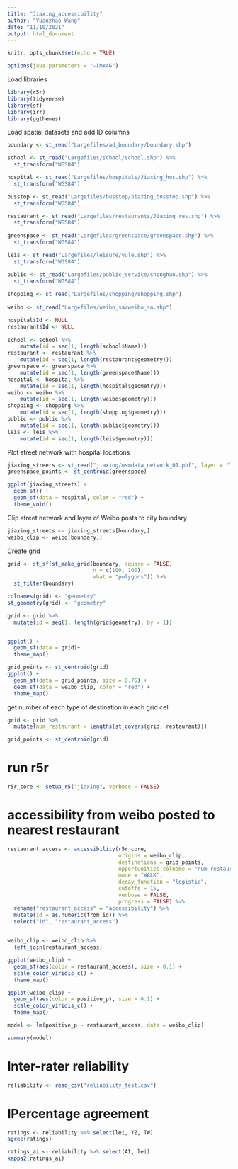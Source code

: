 ```yaml
---
title: "Jiaxing_accessibility"
author: "Yuanzhao Wang"
date: "11/10/2021"
output: html_document
---
```


```r
knitr::opts_chunk$set(echo = TRUE)
```

```r
options(java.parameters = "-Xmx4G")
```

Load libraries

```r
library(r5r)
library(tidyverse)
library(sf)
library(irr)
library(ggthemes)
```


Load spatial datasets and add ID columns

```r
boundary <- st_read("Largefiles/ad_boundary/boundary.shp")

school <- st_read("Largefiles/school/school.shp") %>% 
  st_transform("WGS84") 

hospital <- st_read("Largefiles/hospitals/Jiaxing_hos.shp") %>% 
  st_transform("WGS84")

busstop <- st_read("Largefiles/busstop/Jiaxing_busstop.shp") %>% 
  st_transform("WGS84")

restaurant <- st_read("Largefiles/restaurants/Jiaxing_res.shp") %>% 
  st_transform("WGS84")
  
greenspace <- st_read("Largefiles/greenspace/greenspace.shp") %>% 
  st_transform("WGS84")

leis <- st_read("Largefiles/leisure/yule.shp") %>% 
  st_transform("WGS84")

public <- st_read("Largefiles/public_service/shenghuo.shp") %>% 
  st_transform("WGS84")
  
shopping <- st_read("Largefiles/shopping/shopping.shp")
  
weibo <- st_read("Largefiles/weibo_sa/weibo_sa.shp")

hospital$Id <- NULL
restaurant$Id <- NULL
  
school <- school %>%
    mutate(id = seq(1, length(school$Name)))
restaurant <- restaurant %>%
    mutate(id = seq(1, length(restaurant$geometry)))
greenspace <- greenspace %>%
    mutate(id = seq(1, length(greenspace$Name)))
hospital <- hospital %>%
    mutate(id = seq(1, length(hospital$geometry)))
weibo <- weibo %>%
    mutate(id = seq(1, length(weibo$geometry)))
shopping <- shopping %>%
    mutate(id = seq(1, length(shopping$geometry)))
public <- public %>%
    mutate(id = seq(1, length(public$geometry)))
leis <- leis %>%
    mutate(id = seq(1, length(leis$geometry)))
```

Plot street network with hospital locations 

```r
jiaxing_streets <- st_read("jiaxing/osmdata_network_01.pbf", layer = "lines", quiet=TRUE)
greenspace_points <- st_centroid(greenspace)

ggplot(jiaxing_streets) +
  geom_sf() +
  geom_sf(data = hospital, color = "red") +
  theme_void()
```

Clip street network and layer of Weibo posts to city boundary

```r
jiaxing_streets <- jiaxing_streets[boundary,]
weibo_clip <- weibo[boundary,]
```

Create grid

```r
grid <- st_sf(st_make_grid(boundary, square = FALSE,
                           n = c(100, 100),
                           what = "polygons")) %>% 
  st_filter(boundary)

colnames(grid) <- "geometry"
st_geometry(grid) <- "geometry"

grid <- grid %>% 
  mutate(id = seq(1, length(grid$geometry), by = 1))


ggplot() +
  geom_sf(data = grid)+
  theme_map()

grid_points <- st_centroid(grid)
ggplot() +
  geom_sf(data = grid_points, size = 0.75) +
  geom_sf(data = weibo_clip, color = "red") +
  theme_map()
```

get number of each type of destination in each grid cell

```r
grid <- grid %>%
  mutate(num_restaurant = lengths(st_covers(grid, restaurant)))

grid_points <- st_centroid(grid)

```


# run r5r

```r
r5r_core <- setup_r5("jiaxing", verbose = FALSE)

```

# accessibility from weibo posted to nearest restaurant

```r
restaurant_access <- accessibility(r5r_core,
                                   origins = weibo_clip,
                                   destinations = grid_points,
                                   opportunities_colname = "num_restaurant",
                                   mode = "WALK",
                                   decay_function = "logistic",
                                   cutoffs = 15,
                                   verbose = FALSE,
                                   progress = FALSE) %>%
  rename("restaurant_access" = "accessibility") %>%
  mutate(id = as.numeric(from_id)) %>%
  select("id", "restaurant_access")
  

weibo_clip <- weibo_clip %>%
  left_join(restaurant_access)
```

```r
ggplot(weibo_clip) +
  geom_sf(aes(color = restaurant_access), size = 0.1) +
  scale_color_viridis_c() +
  theme_map()
```

```r
ggplot(weibo_clip) +
  geom_sf(aes(color = positive_p), size = 0.1) +
  scale_color_viridis_c() +
  theme_map()
```

```r
model <- lm(positive_p ~ restaurant_access, data = weibo_clip)

summary(model)
```



# Inter-rater reliability
```r
reliability <- read_csv("reliability_test.csv")
```

# IPercentage agreement
```r
ratings <- reliability %>% select(lei, YZ, TW)
agree(ratings)
```
```r
ratings_ai <- reliability %>% select(AI, lei)
kappa2(ratings_ai)
```
